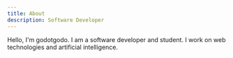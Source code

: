 ```yaml
---
title: About
description: Software Developer
---
```


Hello, I'm godotgodo. I am a software developer and student. I work on web technologies and artificial intelligence.